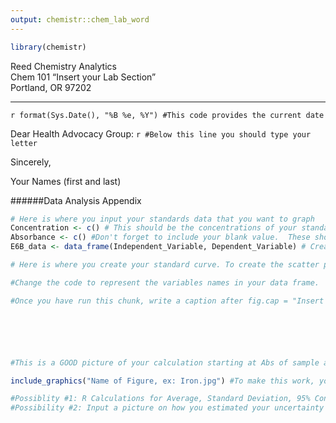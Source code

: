 ```yaml
---
output: chemistr::chem_lab_word
---
```


```r
library(chemistr)
```
| Reed Chemistry Analytics
| Chem 101 "Insert your Lab Section"
| Portland, OR 97202

---

| `r format(Sys.Date(), "%B %e, %Y") #This code provides the current date`

Dear Health Advocacy Group:
`r #Below this line you should type your letter`


Sincerely,

Your Names (first and last)


######Data Analysis Appendix

```r
# Here is where you input your standards data that you want to graph
Concentration <- c() # This should be the concentrations of your standards.  Use Molarity as your units.  Don't forget 0M.
Absorbance <- c() #Don't forget to include your blank value.  These should all be within the quantitative range of 0.1-2 Absorbance Units. 
E6B_data <- data_frame(Independent_Variable, Dependent_Variable) # Creation of data frame
```


```r
# Here is where you create your standard curve. To create the scatter plot, go to your E5 or E6A lab report and copy and paste the code that will 1) create a scatter plot, using chem_scatter function 2) extract the fit data using the lm function and 3) provide a summary of the fit data using summary.

#Change the code to represent the variables names in your data frame.

#Once you have run this chunk, write a caption after fig.cap = "Insert Caption" in the R chunk heading.  In your caption (sentence format) include the molecule being measured. the wavelength being tested, the size of the cuvette and the details of the fit (slope +/- error and Y-intercept +/- error and R^2)







```


```r
#This is a GOOD picture of your calculation starting at Abs of sample and showing every calculation to final reported values.  Include every calc and every unit.

include_graphics("Name of Figure, ex: Iron.jpg") #To make this work, you must upload the picture into the same folder on RStudio that you saved this file into.  If you choose to type out your calculations, then this code can be deleted.
```


```r

#Possiblity #1: R Calculations for Average, Standard Deviation, 95% Confidence Interval.  Use the Stats help sheet on Moodle for inputting this code or by looking at how it was done in Appendix 6B.1.  Finish with creating a data_frame() of the values you want to put into a nice table, using the chem_table() function, of your stats results (in Word change the table to have the correct sig figs).
#Possibility #2: Input a picture on how you estimated your uncertainty by thinking through all of your measurements. Help with this can be found on the Moodle document, "Estimating Uncertainty".  Finish with creating a data_frame() of the values you want to put into a nice table, using the chem_table() function, of your stats results (in Word change the table to have the correct sig figs).






```






